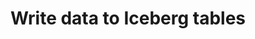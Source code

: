---
title: "Write data to Iceberg tables"
sidebarTitle: "Write to Iceberg"
url: "/integrations/destinations/apache-iceberg"
---